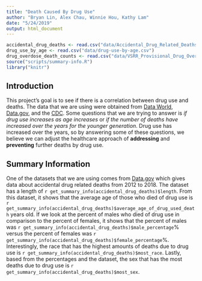 ```yaml
---
title: "Death Caused By Drug Use"
author: "Bryan Lin, Alex Chau, Winnie Hou, Kathy Lam"
date: "5/24/2019"
output: html_document
---
```


```r
accidental_drug_deaths <- read.csv("data/Accidental_Drug_Related_Deaths_2012-2018.csv")
drug_use_by_age <- read.csv("data/drug-use-by-age.csv")
drug_overdose_death_counts <- read.csv("data/VSRR_Provisional_Drug_Overdose_Death_Counts.csv")
source("scripts/summary-info.R")
library("knitr")
```

## Introduction
This project's goal is to see if there is a correlation between drug use and deaths. The data that we are using were obtained from [Data World](https://data.world/fivethirtyeight/drug-use-by-age), [Data.gov](https://catalog.data.gov/dataset/accidental-drug-related-deaths-january-2012-sept-2015), and the [CDC](https://www.cdc.gov/nchs/nvss/vsrr/drug-overdose-data.htm). Some questions that we are trying to answer is *if drug use increases as age increases* or *if the number of deaths have increased over the years for the younger generation*. Drug use has increased over the years, so by answering some of these questions, we believe we can adjust the healthcare approach of **addressing** and **preventing** further deaths by drug use. 

## Summary Information
One of the datasets that we are using comes from [Data.gov](https://catalog.data.gov/dataset/accidental-drug-related-deaths-january-2012-sept-2015) which gives data about accidental drug related deaths from 2012 to 2018. The dataset has a length of `r get_summary_info(accidental_drug_deaths)$length`. From this dataset, it shows that the average age of those who died of drug use is `r get_summary_info(accidental_drug_deaths)$average_age_of_drug_used_death` years old. If we look at the percent of males who died of drug use in comparison to the percent of females, it shows that the percent of males was `r get_summary_info(accidental_drug_deaths)$male_percentage`% versus the percent of females was `r get_summary_info(accidental_drug_deaths)$female_percentage`%. Interestingly, the race that has the highest amounts of deaths due to drug use is `r get_summary_info(accidental_drug_deaths)$most_race`. Lastly, based from the percentages and the dataset, the sex that has the most deaths due to drug use is `r get_summary_info(accidental_drug_deaths)$most_sex`.


